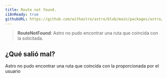 ```yaml
---
title: Route not found.
i18nReady: true
githubURL: https://github.com/withastro/astro/blob/main/packages/astro/src/core/errors/errors-data.ts
---
```



> **RouteNotFound**: Astro no pudo encontrar una ruta que coincida con la solicitada.

## ¿Qué salió mal?
Astro no pudo encontrar una ruta que coincida con la proporcionada por el usuario



